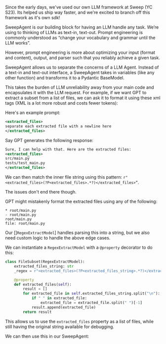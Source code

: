 Since the early days, we've used our own LLM framework at Sweep (YC S23). Its helped us ship way faster, and we're excited to branch off this framework as it's own sdk!

SweepAgent is our building block for having an LLM handle any task. We’re using to thinking of LLMs as text-in, text-out. Prompt engineering is commonly understood as “change your vocabulary and grammar until the LLM works”.

However, prompt engineering is more about optimizing your input (format and content), output, and parser such that you reliably achieve a given task.

SweepAgent allows us to separate the concerns of a LLM Agent. Instead of a text-in and text-out interface, a SweepAgent takes in variables (like any other function) and transforms it to a Pydantic BaseModel.

This takes the burden of LLM unreliability away from your main code and encapsulates it with the LLM request. For example, if we want GPT to extract a subset from a list of files, we can ask it to format it using these xml tags (XML is a lot more robust and costs fewer tokens):

Here's an example prompt:

```xml
<extracted_files>
separate each extracted file with a newline here
</extracted_files>
```

Say GPT generates the following response:

```xml
Sure, I can help with that. Here are the extracted files:
<extracted_files>
src/main.py
tests/test_main.py
</extracted_files>
```

We can then match the inner file string using this pattern: `r"<extracted_files>(?P<extracted_files>.*?)</extracted_files>”`.

The issues don't end there though.

GPT might mistakenly format the extracted files using any of the following:

```
* root/main.py
- root/main.py
root/main.py
file: root/main.py
```

Our []`RegexExtractModel`] handles parsing this into a string, but we also need custom logic to handle the above edge cases.

We can instantiate a `RegexExtractModel` with a `@property` decorator to do this:
```python
class FileSubset(RegexExtractModel):
    extracted_files_string: str
    _regex = r"<extracted_files>(?P<extracted_files_string>.*?)</extracted_files>"

    @property
    def extracted_files(self):
        result = []
        for extracted_file in self.extracted_files_string.split("\n"):
            if " " in extracted_file:
                extracted_file = extracted_file.split(" ")[-1]
            result.append(extracted_file)
        return result
```

This allows us to use the `extracted_files` property as a list of files, while still having the original string available for debugging.

We can then use this in our SweepAgent:

```python

```
